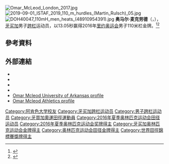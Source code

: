 {{NoteTA|1=zh-cn:0米;zh-hk:0米;zh-tw:0公尺}}
{{Infobox sportsperson
| name                      =奥马尔·麦克劳德<br/>Omar McLeod
| image                     =Men's 60 metres hurdles Portland 2016.jpg
| real_name                 =Omar McLeod
| english_name              =Omar McLeod
| birth_name                =
| nationality               ={{JAM}}
| national_team             ={{JAM}}
| ethnicity                 =
| hometown                  =
| citizenship               =
| birth_date                ={{Birth date and age|year=1994|month=4|day=25}}
| birth_place               ={{JAM}}曼徹斯特
| death_date                =
| death_place               =
| resting_place             =
| monuments                 =
| residence                 =
| education                 =
| alma_mater                =
| years_active              =2010年－
| height                    ={{height|m=1.8}}
| weight                    ={{weight|kg=73}}
| spouse                    =
| country                   ={{JAM}}
| sport=田徑
| event=短跑
| collegeteam=京斯敦學院<br/>阿肯色大學
| team=Nike<br/>Puma
| turnedpro=2015年
| coach=
| retired=
| coaching=
| worlds=
{{collapsible list
|'''2011年世界少年田徑錦標賽'''：110公尺跨欄（91.4公分）第四名
|'''2011年世界少年田徑錦標賽'''：400公尺跨欄（83.8公分）第八名
|'''2011年世界少年田徑錦標賽'''：混合接力第八名
|'''2015年世界田徑錦標賽'''：110公尺跨欄（106.7公分）第六名
|'''2016年世界室內田徑錦標賽'''：60公尺跨欄（106.7公分）第一名
|'''2017年世界田徑錦標賽'''：110公尺跨欄（106.7公分）第一名
|'''2017年世界田徑錦標賽'''：4×100公尺接力第八名
|'''2019年IAAF世界挑戰賽南京站'''：110公尺跨欄（106.7公分）第二名
}}
| regionals=
{{collapsible list
|'''2010年北美中美加勒比Sub25田徑錦標賽'''（Under 17）：100公尺跨欄第一名
|'''2011年加勒比自由貿易協會運動會'''（Under 20）：400公尺跨欄第一名
|'''2011年加勒比自由貿易協會運動會'''（Under 20）：110公尺跨欄（99公分）第三名
|'''2011年加勒比自由貿易協會運動會'''（Under 20）：4×400公尺接力第二名
|'''2012年加勒比自由貿易協會運動會'''（Under 20）：400公尺跨欄第一名
|'''2012年北美中美加勒比Sub25田徑錦標賽'''（Under 20）：4×400公尺接力第一名
|'''2013年加勒比自由貿易協會運動會'''（Under 20）：400公尺跨欄第一名
|'''2013年加勒比自由貿易協會運動會'''（Under 20）：110公尺跨欄（99公分）第二名
}}
| nationals=
{{collapsible list
|'''2014年NCAA室內田徑錦標賽'''（Division I）：60公尺跨欄（106.7公分）第一名
|'''2015年NCAA室內田徑錦標賽'''（Division I）：60公尺跨欄（106.7公分）第一名
|'''2015年NCAA室外田徑錦標賽'''（Division I）：4×100公尺接力第一名
|'''2015年NCAA室外田徑錦標賽'''（Division I）：110公尺跨欄（106.7公分）第一名
|'''2015年NCAA室外田徑錦標賽'''（Division I）：4×400公尺接力第一名
|'''2015年牙買加成年田徑錦標賽'''：110公尺跨欄（106.7公分）第一名
|'''2015年美國田徑聯賽'''：110公尺跨欄（106.7公分）第一名
|'''2016年牙買加成年田徑錦標賽'''：110公尺跨欄（106.7公分）第一名
|'''2017年牙買加成年田徑錦標賽'''：110公尺跨欄（106.7公分）第一名
}}
| olympics=
{{collapsible list
|'''2016年夏季奧林匹克運動會'''：田徑110公尺跨欄（106.7公分）第一名
}}
| highestranking=
{{整齊列表|class=wikitable
|'''50公尺跨欄-55公尺跨欄-60公尺跨欄-110公尺跨欄'''|第1名（2016年5月17日）
|'''400公尺跨欄'''|第91名（2013年6月18日）
}}
| pb=
{{collapsible list
|'''30公尺'''：4.00秒（2022年）
|'''40公尺'''：4.90秒（2022年）
|'''50公尺'''：5.80秒（2022年）
|'''60公尺'''：6.61秒（2017年）
|'''100碼'''：9.87秒（W：-3.4）（2020年）
|'''100公尺'''：9.99秒（W：+2.0）（2016年 '''John McDonnell Invitational紀錄'''）
|'''200公尺'''：20.48秒（2017年）
|'''400公尺'''：47.41秒（2015年）
|'''60公尺跨欄'''（106.7公分）：7.41秒（RT：0.131）（2016年 '''全國紀錄'''）
|'''100公尺跨欄'''：13.14秒（W：-1.2）（2010年）
|'''110公尺跨欄'''（91.4公分）：13.61秒（W：+0.1）（2011年）
|'''110公尺跨欄'''（99公分）：13.24秒（W：+0.5） （2013年）
|'''110公尺跨欄'''（106.7公分）：12.90秒（W：+0.7）（2017年 '''全國紀錄'''）
|'''400公尺跨欄'''（83.8公分）：51.74秒（RT：0.187）（2011年）
|'''400公尺跨欄'''（91.4公分）：49.98秒（2013年）
}}
| medaltemplates=
{{MedalCountry|{{JAM}}}}
{{MedalSport|男子田徑}}
{{MedalCompetition|北美中美加勒比Sub25田徑錦標賽}}
{{MedalGold|2010年多明尼加聖多明哥|100公尺跨欄（Under 17）}}
{{MedalGold|2012年薩爾瓦多聖薩爾瓦多|4×400公尺接力（Under 20）}}
{{MedalCompetition|加勒比自由貿易協會運動會（Under 20）}}
{{MedalGold|2011年牙買加蒙特哥貝|400公尺跨欄}}
{{MedalBronze|2011年牙買加蒙特哥貝|110公尺跨欄（99公分）}}
{{MedalSilver|2011年牙買加蒙特哥貝|4×400公尺接力}}
{{MedalGold|2012年百慕達Hamilton|400公尺跨欄}}
{{MedalBronze|2012年百慕達Hamilton|4×400公尺接力}}
{{MedalGold|2013年巴哈馬拿索|400公尺跨欄}}
{{MedalSilver|2013年巴哈馬拿索|110公尺跨欄（99公分）}}
{{MedalCompetition|American Track League}}
{{MedalGold|2015年美國喬治亞州福頓郡亞特蘭大|110公尺跨欄（106.7公分）}}
{{MedalCompetition|世界室內田徑錦標賽}}
{{MedalGold|2016年美國俄勒岡州波特蘭|60公尺跨欄（106.7公分）}}
{{MedalCompetition|Doha Grand Prix}}
{{MedalGold|2016年卡達杜哈|110公尺跨欄（106.7公分）}}
{{MedalCompetition|上海國際田徑黃金大獎賽}}
{{MedalGold|2016年中國上海市徐匯區|110公尺跨欄（106.7公分）}}
{{MedalGold|2017年中國上海市徐匯區|110公尺跨欄（106.7公分）}}
{{MedalGold|2018年中國上海市徐匯區|110公尺跨欄（106.7公分）}}
{{MedalGold|2019年中國上海市徐匯區|110公尺跨欄（106.7公分）}}
{{MedalCompetition|Prefontaine Classic}}
{{MedalGold|2016年美國俄勒州雷恩郡尤金|110公尺跨欄（106.7公分）}}
{{MedalGold|2017年美國俄勒州雷恩郡尤金|110公尺跨欄（106.7公分）}}
{{MedalGold|2018年美國俄勒州雷恩郡尤金|110公尺跨欄（106.7公分）}}
{{MedalBronze|2019年美國加利福尼亞州聖克拉拉郡帕洛阿尔托|110公尺跨欄（106.7公分）}}
{{MedalCompetition|夏季奧林匹克運動會}}
{{MedalGold|2016年巴西里約熱內盧|110公尺跨欄（106.7公分）}}
{{MedalCompetition|Athletissima}}
{{MedalSilver|2016年瑞士洛桑|110公尺跨欄（106.7公分）}}
{{MedalCompetition|Gyulai István Memorial}}
{{MedalGold|2017年匈牙利塞克斯非黑瓦爾|110公尺跨欄（106.7公分）}}
{{MedalCompetition|世界田徑錦標賽}}
{{MedalGold|2017年英國英格蘭倫敦|110公尺跨欄（106.7公分）}}
{{MedalCompetition|IAAF世界挑戰賽南京站}}
{{MedalSilver|2019年中國江蘇省南京市浦口區|110公尺跨欄（106.7公分）}}
{{MedalCompetition|London Grand Prix}}
{{MedalBronze|2019年英國英格蘭倫敦|110公尺跨欄（106.7公分）}}
{{MedalCompetition|伯明罕大獎賽}}
{{MedalGold|2019年英國英格蘭伯明罕|110公尺跨欄（106.7公分）}}
{{MedalCompetition|Internationale Stadionfest Berlin}}
{{MedalGold|2019年德國柏林|110公尺跨欄（106.7公分）}}
{{MedalCompetition|Inspiration Games}}
{{MedalBronze|2020年美國佛羅里達州馬納提郡布拉登頓|100碼}}
{{MedalCompetition|The Track Meet}}
{{MedalGold|2021年美國加利福尼亞州橘郡厄凡|110公尺跨欄（106.7公分）}}
| show-medals=
| updated=2022年1月29日
}}
[[File:Omar_McLeod_London_2017.jpg|thumb]]
[[File:2019-09-01_ISTAF_2019_110_m_hurdles_(Martin_Rulsch)_05.jpg|thumb]]
[[File:DOH40047_110mH_men_heats_(48910954391).jpg|thumb]]
'''奥马尔·麦克劳德'''（{{lang-en|'''Omar McLeod'''}}，{{bd|1994年|4月25日||}}），[[牙买加|牙买加]]男子[[跨栏|跨栏]]运动员，以13.05秒赢得2016年[[里约奥运会|里约奥运会]]男子110米栏金牌。<ref >{{cite web |url=http://news.china.com/focus/2016aoyun/11180294/20160817/23309786.html |language= |title=男子110米栏麦克劳德夺冠 美国无缘登上领奖台 |publisher=搜狐体育 |date=2016-08-17 |accessdate= |archive-date=2019-11-29 |archive-url=https://web.archive.org/web/20191129085009/https://news.china.com/focus/2016aoyun/11180294/20160817/23309786.html |dead-url=no }}</ref><ref>{{cite web |url=http://2016.qq.com/a/20160817/019112.htm |language= |title=麦克劳德斩获田径男子110米栏决赛冠军 |publisher=腾讯 |date=2016-08-17 |accessdate= |deadurl=yes |archiveurl=https://web.archive.org/web/20160919154859/http://2016.qq.com/a/20160817/019112.htm |archivedate=2016-09-19 }}</ref>

== 參考資料 ==
{{Reflist}}

== 外部連結 ==
* {{IOC profile|id=omar-mcleod}}
* {{IAAF name|262884}}
* {{Twitter|Warrior_omz}}
* {{Instagram|_warrior_child_}}
* [http://www.arkansasrazorbacks.com/roster/omar-mcleod-2/ Omar Mcleod [[University_of_Arkansas|University of Arkansas]] profile] {{Wayback|url=http://www.arkansasrazorbacks.com/roster/omar-mcleod-2/ |date=20191202072846 }}
* [http://www.all-athletics.com/node/446572 Omar Mcleod Athletics profile] {{Wayback|url=http://www.all-athletics.com/node/446572 |date=20170823204652 }}

{{男子110米栏奥运冠军}}
{{Authority control}}
{{DEFAULTSORT:Mcleod, Omar}}

[[Category:阿肯色大学校友|Category:阿肯色大学校友]]
[[Category:牙买加跨栏运动员|Category:牙买加跨栏运动员]]
[[Category:男子跨栏运动员|Category:男子跨栏运动员]]
[[Category:牙買加奧運田徑運動員|Category:牙買加奧運田徑運動員]]
[[Category:2016年夏季奥林匹克运动会田径运动员|Category:2016年夏季奥林匹克运动会田径运动员]]
[[Category:2016年夏季奥林匹克运动会奖牌得主|Category:2016年夏季奥林匹克运动会奖牌得主]]
[[Category:牙买加奥林匹克运动会金牌得主|Category:牙买加奥林匹克运动会金牌得主]]
[[Category:奥林匹克运动会田径金牌得主|Category:奥林匹克运动会田径金牌得主]]
[[Category:世界田徑錦標賽獎牌得主|Category:世界田徑錦標賽獎牌得主]]